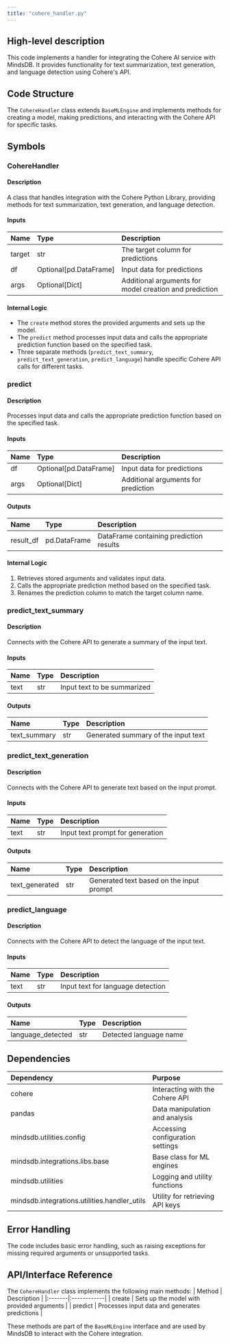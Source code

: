```yaml
---
title: "cohere_handler.py"
---
```


## High-level description
This code implements a handler for integrating the Cohere AI service with MindsDB. It provides functionality for text summarization, text generation, and language detection using Cohere's API.

## Code Structure
The `CohereHandler` class extends `BaseMLEngine` and implements methods for creating a model, making predictions, and interacting with the Cohere API for specific tasks.

## Symbols

### CohereHandler
#### Description
A class that handles integration with the Cohere Python Library, providing methods for text summarization, text generation, and language detection.

#### Inputs
| Name | Type | Description |
|:-----|:-----|:------------|
| target | str | The target column for predictions |
| df | Optional[pd.DataFrame] | Input data for predictions |
| args | Optional[Dict] | Additional arguments for model creation and prediction |

#### Internal Logic
- The `create` method stores the provided arguments and sets up the model.
- The `predict` method processes input data and calls the appropriate prediction function based on the specified task.
- Three separate methods (`predict_text_summary`, `predict_text_generation`, `predict_language`) handle specific Cohere API calls for different tasks.

### predict
#### Description
Processes input data and calls the appropriate prediction function based on the specified task.

#### Inputs
| Name | Type | Description |
|:-----|:-----|:------------|
| df | Optional[pd.DataFrame] | Input data for predictions |
| args | Optional[Dict] | Additional arguments for prediction |

#### Outputs
| Name | Type | Description |
|:-----|:-----|:------------|
| result_df | pd.DataFrame | DataFrame containing prediction results |

#### Internal Logic
1. Retrieves stored arguments and validates input data.
2. Calls the appropriate prediction method based on the specified task.
3. Renames the prediction column to match the target column name.

### predict_text_summary
#### Description
Connects with the Cohere API to generate a summary of the input text.

#### Inputs
| Name | Type | Description |
|:-----|:-----|:------------|
| text | str | Input text to be summarized |

#### Outputs
| Name | Type | Description |
|:-----|:-----|:------------|
| text_summary | str | Generated summary of the input text |

### predict_text_generation
#### Description
Connects with the Cohere API to generate text based on the input prompt.

#### Inputs
| Name | Type | Description |
|:-----|:-----|:------------|
| text | str | Input text prompt for generation |

#### Outputs
| Name | Type | Description |
|:-----|:-----|:------------|
| text_generated | str | Generated text based on the input prompt |

### predict_language
#### Description
Connects with the Cohere API to detect the language of the input text.

#### Inputs
| Name | Type | Description |
|:-----|:-----|:------------|
| text | str | Input text for language detection |

#### Outputs
| Name | Type | Description |
|:-----|:-----|:------------|
| language_detected | str | Detected language name |

## Dependencies
| Dependency | Purpose |
|:-----------|:--------|
| cohere | Interacting with the Cohere API |
| pandas | Data manipulation and analysis |
| mindsdb.utilities.config | Accessing configuration settings |
| mindsdb.integrations.libs.base | Base class for ML engines |
| mindsdb.utilities | Logging and utility functions |
| mindsdb.integrations.utilities.handler_utils | Utility for retrieving API keys |

## Error Handling
The code includes basic error handling, such as raising exceptions for missing required arguments or unsupported tasks.

## API/Interface Reference
The `CohereHandler` class implements the following main methods:
| Method | Description |
|:-------|:------------|
| create | Sets up the model with provided arguments |
| predict | Processes input data and generates predictions |

These methods are part of the `BaseMLEngine` interface and are used by MindsDB to interact with the Cohere integration.